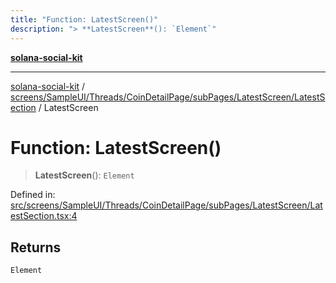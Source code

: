 ```yaml
---
title: "Function: LatestScreen()"
description: "> **LatestScreen**(): `Element`"
---
```


[**solana-social-kit**](../../../../../../../../README.mdx)

***

[solana-social-kit](../../../../../../../../README.mdx) / [screens/SampleUI/Threads/CoinDetailPage/subPages/LatestScreen/LatestSection](../README.mdx) / LatestScreen

# Function: LatestScreen()

> **LatestScreen**(): `Element`

Defined in: [src/screens/SampleUI/Threads/CoinDetailPage/subPages/LatestScreen/LatestSection.tsx:4](https://github.com/SendArcade/solana-social-starter/blob/03568260ca96ed63f77049843c721de1cb011893/src/screens/SampleUI/Threads/CoinDetailPage/subPages/LatestScreen/LatestSection.tsx#L4)

## Returns

`Element`
